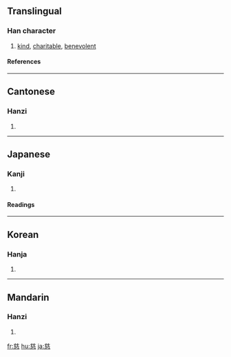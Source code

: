 ==Translingual==
===Han character===
{{Han char|rn=61|rad=心|as=10|sn=14|four=8033<sub>3</sub>|canj=廿女戈心 (TVIP)}}
# [[kind]], [[charitable]], [[benevolent]]
====References====
{{Han ref|kx=0397.250|dkj=10980|dj=0736.190|hdz=42324.030|uh=6148|ud=24904|bh=B74F|bd=46927}}

----
==Cantonese==
===Hanzi===
{{yue-hanzi|jyut=|y=chi4}}
# {{defn|Cantonese}}

----
==Japanese==
===Kanji===
{{ja-kanji|grade=c|rs=心10}}
# {{defn|Japanese}} 
====Readings====
{{ja-readings|on=[[じ]] (ji)|kun=[[いつくしむ]] (itsukushimu), [[いつくしみ]] (itsukushimi)}}

----
==Korean==
===Hanja===
{{ko-hanja|hangeul=[[자]]|eumhun=|rv=ja|mr=cha|y=ca}}
# {{defn|Korean}}

----
==Mandarin==
===Hanzi===
{{cmn-hanzi|pin=[[cí]] ([[ci2]])|wg=tz'u<sup>2</sup>}}
# {{defn|Mandarin}}

[[fr:慈]]
[[hu:慈]]
[[ja:慈]]